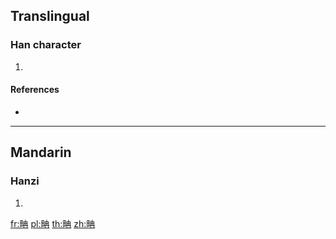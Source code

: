 {{character info/new}}
==Translingual==

===Han character===
{{Han char|rn=102|rad=田|as=05|sn=10|four=|canj=WGB}}

# {{defn|Han|sort=田05}}

====References====
* {{Han ref|kx=0761.040|dkj=21807|dj=1170.270|hdz=42536.040|uh=7558|ud=30040}}

----

==Mandarin==

===Hanzi===
{{cmn-hanzi|pin=[[liǔ]] ([[liu3]]), [[liù]] ([[liu4]]), [[nán]] ([[nan2]])|wg=liu<sup>3</sup>, liu<sup>4</sup>, nan<sup>2</sup>}}

# {{defn|lang=cmn|sort=田05}}

[[fr:畘]]
[[pl:畘]]
[[th:畘]]
[[zh:畘]]